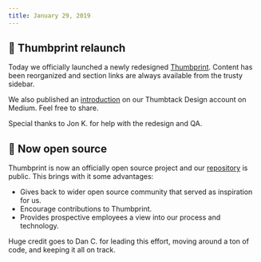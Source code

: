 ```yaml
---
title: January 29, 2019
---
```


## 🎉 Thumbprint relaunch

Today we officially launched a newly redesigned [Thumbprint](https://thumbprint.design). Content has been reorganized and section links are always available from the trusty sidebar.

We also published an [introduction](https://medium.com/thumbtack-design/an-introduction-to-thumbprint-61f1dfde5c93) on our Thumbtack Design account on Medium. Feel free to share.

Special thanks to Jon K. for help with the redesign and QA.

## 💾 Now open source

Thumbprint is now an officially open source project and our [repository](https://github.com/thumbtack/thumbprint) is public. This brings with it some advantages:

-   Gives back to wider open source community that served as inspiration for us.
-   Encourage contributions to Thumbprint.
-   Provides prospective employees a view into our process and technology.

Huge credit goes to Dan C. for leading this effort, moving around a ton of code, and keeping it all on track.

